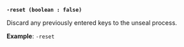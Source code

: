 <a id="operator-flag-reset" />

**`-reset (boolean : false)`**

Discard any previously entered keys to the unseal process.

**Example**: `-reset`
